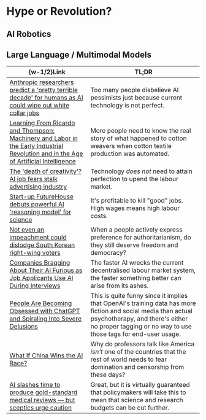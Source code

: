 #   Hype or Revolution?

##  AI Robotics

##  Large Language / Multimodal Models

|  \{w-1/2\}Link  |  TL;DR  |
|  ----  |  ----  |
|  [Anthropic researchers predict a 'pretty terrible decade' for humans as AI could wipe out white collar jobs](https://old.reddit.com/r/Futurology/comments/1l5spw3/anthropic_researchers_predict_a_pretty_terrible)  |  Too many people disbelieve AI pessimists just because current technology is not perfect.  |
|  [Learning From Ricardo and Thompson: Machinery and Labor in the Early Industrial Revolution and in the Age of Artificial Intelligence](https://www.annualreviews.org/content/journals/10.1146/annurev-economics-091823-025129)  |  More people need to know the real story of what happened to cotton weavers when cotton textile production was automated.  |
|  [The 'death of creativity'? AI job fears stalk advertising industry](https://www.theguardian.com/technology/2025/jun/09/ai-advertising-industry-google-facebook-meta-ads)  |  Technology _does not_ need to attain perfection to upend the labour market.  |
|  [Start-up FutureHouse debuts powerful AI 'reasoning model' for science](https://www.nature.com/articles/d41586-025-01753-1)  |  It's profitable to kill \"good\" jobs. High wages means high labour costs.  |
|  [Not even an impeachment could dislodge South Korean right-wing voters](https://www.channelnewsasia.com/commentary/south-korea-election-lee-jae-myung-democracy-polarisation-yoon-suk-yeol-5168856)  |  When a people actively express preference for authoritarianism, do they still deserve freedom and democracy?  |
|  [Companies Bragging About Their AI Furious as Job Applicants Use AI During Interviews](https://futurism.com/companies-bragging-ai-job-applicants)  |  The faster AI wrecks the current decentralised labour market system, the faster something better can arise from its ashes.  |
|  [People Are Becoming Obsessed with ChatGPT and Spiraling Into Severe Delusions](https://futurism.com/chatgpt-mental-health-crises)  |  This is quite funny since it implies that OpenAI's training data has more fiction and social media than actual psychotherapy, and there's either no proper tagging or no way to use those tags for end-user usage.  |
|  [What If China Wins the AI Race?](https://www.foreignaffairs.com/united-states/what-if-china-wins-ai-race)  |  Why do professors talk like America _isn't_ one of the countries that the rest of world needs to fear domination and censorship from these days?  |
|  [AI slashes time to produce gold-standard medical reviews — but sceptics urge caution](https://www.nature.com/articles/d41586-025-01942-y)  |  Great, but it is virtually guaranteed that policymakers will take this to mean that science and research budgets can be cut further.  |
